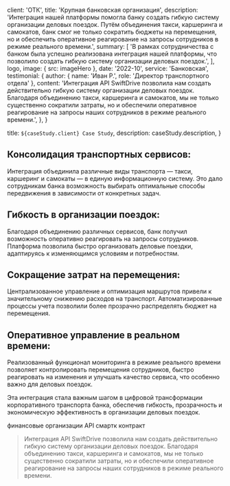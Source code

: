 
  client: 'ОТК',
  title: 'Крупная банковская организация',
  description:
    'Интеграция нашей платформы помогла банку создать гибкую систему организации деловых поездок. Путём объединения такси, каршеринга и самокатов, банк смог не только сократить бюджеты на перемещения, но и обеспечить оперативное реагирование на запросы сотрудников в режиме реального времени.',
  summary: [
    'В рамках сотрудничества с банком была успешно реализована интеграция нашей платформы, что позволило создать гибкую систему организации деловых поездок.',
  ],
  logo,
  image: { src: imageHero },
  date: '2022-10',
  service: 'Банковская',
  testimonial: {
    author: { name: 'Иван Р.', role: 'Директор транспортного отдела' },
    content:
      'Интеграция API SwiftDrive позволила нам создать действительно гибкую систему организации деловых поездок. Благодаря объединению такси, каршеринга и самокатов, мы не только существенно сократили затраты, но и обеспечили оперативное реагирование на запросы наших сотрудников в режиме реального времени.',
  },
}

  title: `${caseStudy.client} Case Study`,
  description: caseStudy.description,
}

## 	Консолидация транспортных сервисов:

Интеграция объединила различные виды транспорта — такси, каршеринг и самокаты — в единую информационную систему. Это дало сотрудникам банка возможность выбирать оптимальные способы передвижения в зависимости от конкретных задач.
## Гибкость в организации поездок:
Благодаря объединению различных сервисов, банк получил возможность оперативно реагировать на запросы сотрудников. Платформа позволила быстро организовать деловые поездки, адаптируясь к изменяющимся условиям и потребностям.

## Сокращение затрат на перемещения:
Централизованное управление и оптимизация маршрутов привели к значительному снижению расходов на транспорт. Автоматизированные процессы учета позволили более прозрачно распределять бюджет на перемещения.

## Оперативное управление в реальном времени:
Реализованный функционал мониторинга в режиме реального времени позволяет контролировать перемещения сотрудников, быстро реагировать на изменения и улучшать качество сервиса, что особенно важно для деловых поездок.


Эта интеграция стала важным шагом в цифровой трансформации корпоративного транспорта банка, обеспечив гибкость, прозрачность и экономическую эффективность в организации деловых поездок.

<TagList>
  <TagListItem>финансовые организации</TagListItem>
  <TagListItem>API</TagListItem>
  <TagListItem>смартк контракт</TagListItem>
</TagList>

<Blockquote
  author={{ name: 'Иван Р.', role: 'Директор транспортного отдела' }}
  image={{ src: imageEmilySelman }}
>
  Интеграция API SwiftDrive позволила нам создать действительно гибкую систему организации деловых поездок. Благодаря объединению такси, каршеринга и самокатов, мы не только существенно сократили затраты, но и обеспечили оперативное реагирование на запросы наших сотрудников в режиме реального времени.
</Blockquote>

<StatList>
  <StatListItem value="34%" label="снизили расходы" />
  <StatListItem value="5 мин" label="среднее время прибытие машины" />
  <StatListItem value="200" label="клиентов" />
</StatList>
